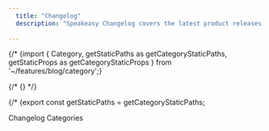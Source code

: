 ```yaml
---
  title: "Changelog"
  description: "Speakeasy Changelog covers the latest product releases and feature updates."
  
---
```


{/* {import { Category, getStaticPaths as getCategoryStaticPaths, getStaticProps as getCategoryStaticProps } from '~/features/blog/category';}

{/* {<Category />} */}

{/* {export const getStaticPaths = getCategoryStaticPaths;

Changelog Categories